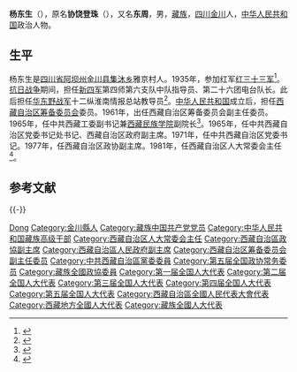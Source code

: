 '''杨东生'''（{{bd|1918年||1982年|catIdx=}}），原名'''协饶登珠'''（{{bo|z='''ཤེས་རབ་དོན་གྲུབ།'''|w=shes rab don grub}}），又名'''东周'''，男，[[藏族|藏族]]，[[四川|四川]][[金川县|金川]]人，[[中华人民共和国|中华人民共和国]]政治人物。

== 生平 ==
杨东生是[[四川省|四川省]][[阿坝州|阿坝州]][[金川县|金川县]][[集沐乡|集沐乡]]雅京村人。1935年，参加红军[[红三十三军|红三十三军]]<ref>{{cite book|author=林治波|title=《中国抗日战争秘闻》|year=1995年|publisher=北京出版社|pages=127页}}</ref>。[[抗日战争|抗日战争]]期间，担任[[新四军|新四军]]第四师第六支队中队指导员、第二十六团电台队长。此后担任[[华东野战军|华东野战军]]十二纵淮南情报总站教导员<ref>{{cite book|author=田子渝, 陈金安|title=《中国抗日战争大辞典》|year=1995年|publisher=武汉出版社|pages=931页}}</ref>。[[中华人民共和国|中华人民共和国]]成立后，担任[[西藏自治区筹备委员会|西藏自治区筹备委员会]]委员。1961年，出任西藏自治区筹备委员会副主任委员。1965年，任中共西藏工委副书记兼[[西藏民族学院|西藏民族学院]]副院长<ref>{{cite book|author=西藏自治区党史资料征集委员会|title=《中共西藏党史大事记, 1949-1994》|year=1995年|publisher=西藏人民出版社|pages=162页}}</ref>。1965年，任中共西藏自治区党委书记处书记、西藏自治区政府副主席。1971年，任中共西藏自治区党委书记。1977年，任西藏自治区政协副主席。1981年，任西藏自治区人大常委会主任<ref>{{cite web|title=杨东生|url=http://kmds.km.gov.cn/dsbl/dsrw/xyz/26223840681330AJ2A573042K3330AJ2A573042K3.shtml|publisher=昆明党史网|accessdate=2012-03-02}}{{dead link|date=2018年3月 |bot=InternetArchiveBot |fix-attempted=yes }}</ref>。

== 参考文献 ==
{{Reflist}}

{{-}}
{{藏族高级干部|藏1}}
{{中华人民共和国西藏自治区正职领导人|nocat}}

{{Authority control}}
{{DEFAULTSORT:Yang杨}}
[[Category:杨姓|Dong]]
[[Category:金川縣人|Category:金川縣人]]
[[Category:藏族中国共产党党员|Category:藏族中国共产党党员]]
[[Category:中华人民共和国藏族高级干部|Category:中华人民共和国藏族高级干部]]
[[Category:西藏自治区人大常委会主任|Category:西藏自治区人大常委会主任]]
[[Category:西藏自治區政協副主席|Category:西藏自治區政協副主席]]
[[Category:西藏自治區人民政府副主席|Category:西藏自治區人民政府副主席]]
[[Category:西藏自治区筹备委员会副主任委员|Category:西藏自治区筹备委员会副主任委员]]
[[Category:中共西藏自治區黨委委員|Category:中共西藏自治區黨委委員]]
[[Category:第五届全国政协常务委员|Category:第五届全国政协常务委员]]
[[Category:藏族全國政協委員|Category:藏族全國政協委員]]
[[Category:第一届全国人大代表|Category:第一届全国人大代表]]
[[Category:第二届全国人大代表|Category:第二届全国人大代表]]
[[Category:第三届全国人大代表|Category:第三届全国人大代表]]
[[Category:第四届全国人大代表|Category:第四届全国人大代表]]
[[Category:第五届全国人大代表|Category:第五届全国人大代表]]
[[Category:西藏自治區全國人民代表大會代表|Category:西藏自治區全國人民代表大會代表]]
[[Category:西藏地方全國人大代表|Category:西藏地方全國人大代表]]
[[Category:藏族全國人大代表|Category:藏族全國人大代表]]